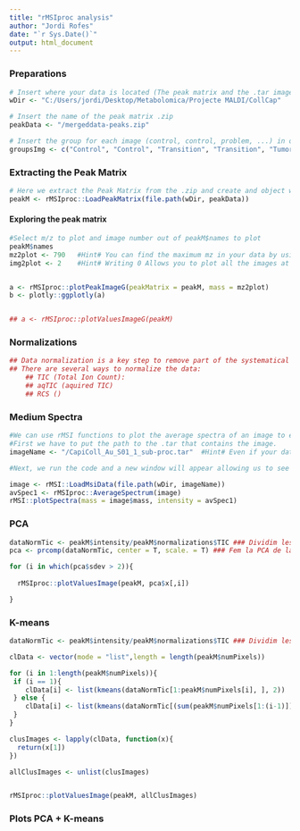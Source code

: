 ```yaml
---
title: "rMSIproc analysis"
author: "Jordi Rofes"
date: "`r Sys.Date()`"
output: html_document
---
```


### Preparations

```r

# Insert where your data is located (The peak matrix and the .tar images)
wDir <- "C:/Users/jordi/Desktop/Metabolomica/Projecte MALDI/CollCap" 

# Insert the name of the peak matrix .zip
peakData <- "/mergeddata-peaks.zip"

# Insert the group for each image (control, control, problem, ...) in order
groupsImg <- c("Control", "Control", "Transition", "Transition", "Tumor", "Tumor") 

```

### Extracting the Peak Matrix

```r

# Here we extract the Peak Matrix from the .zip and create and object with all the data assigned to peakM
peakM <- rMSIproc::LoadPeakMatrix(file.path(wDir, peakData))

```

#### Exploring the peak matrix

```r

#Select m/z to plot and image number out of peakM$names to plot
peakM$names
mz2plot <- 790   #Hint# You can find the maximum mz in your data by using length(peakM$mass)
img2plot <- 2    #Hint# Writing 0 Allows you to plot all the images at the same time


a <- rMSIproc::plotPeakImageG(peakMatrix = peakM, mass = mz2plot)
b <- plotly::ggplotly(a)


## a <- rMSIproc::plotValuesImageG(peakM)

```

### Normalizations

```r
## Data normalization is a key step to remove part of the systematical error so the data represents more the biological variation
## There are several ways to normalize the data:
    ## TIC (Total Ion Count): 
    ## aqTIC (aquired TIC)
    ## RCS ()


```

### Medium Spectra

```r
#We can use rMSI functions to plot the average spectra of an image to explore the raw data
#First we have to put the path to the .tar that contains the image.
imageName <- "/CapiColl_Au_S01_1_sub-proc.tar"  #Hint# Even if your data is a .zip/.rar when you write the imageName you have to                                                     #Hint# write it as a .tar.

#Next, we run the code and a new window will appear allowing us to see the average spectra and interact with it.

image <- rMSI::LoadMsiData(file.path(wDir, imageName))
avSpec1 <- rMSIproc::AverageSpectrum(image)
rMSI::plotSpectra(mass = image$mass, intensity = avSpec1)

```

### PCA

```r

dataNormTic <- peakM$intensity/peakM$normalizations$TIC ### Dividim les intensitats pel factor de normalització TIC 
pca <- prcomp(dataNormTic, center = T, scale. = T) ### Fem la PCA de la matriu de pics

for (i in which(pca$sdev > 2)){
  
  rMSIproc::plotValuesImage(peakM, pca$x[,i])

}

```

### K-means

```r

dataNormTic <- peakM$intensity/peakM$normalizations$TIC ### Dividim les intensitats pel factor de normalització TIC 

clData <- vector(mode = "list",length = length(peakM$numPixels)) 

for (i in 1:length(peakM$numPixels)){ 
 if (i == 1){
    clData[i] <- list(kmeans(dataNormTic[1:peakM$numPixels[i], ], 2))
 } else {
    clData[i] <- list(kmeans(dataNormTic[(sum(peakM$numPixels[1:(i-1)])+1):sum(peakM$numPixels[1:i]), ], 2))
 }
}

clusImages <- lapply(clData, function(x){
  return(x[1]) 
})

allClusImages <- unlist(clusImages)


rMSIproc::plotValuesImage(peakM, allClusImages)

```

### Plots PCA + K-means

```r


```



